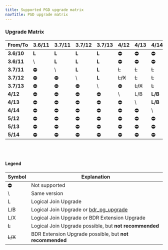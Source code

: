 ```yaml
---
title: Supported PGD upgrade matrix
navTitle: PGD upgrade matrix
---
```



### Upgrade Matrix
  
  
From/To | 3.6/11 | 3.7/11 | 3.7/12 | 3.7/13 | 4/12 | 4/13 | 4/14 | 5/12 | 5/13 | 5/14 | 5/15 
--------|--------|--------|--------|--------|------|------|------|------|------|------|-------
 **3.6/10** | **L** | **L** | **L** | **L** | ⛔︎ | ⛔︎ | ⛔︎ | ⛔︎ | ⛔︎ | ⛔︎ | ⛔︎
 **3.6/11** | \\ | **L** | **L** | **L** | ⛔︎ | ⛔︎ | ⛔︎ | ⛔︎ | ⛔︎ | ⛔︎ | ⛔︎
 **3.7/11** | ⛔︎ | \\ | **L** | **L** | ~~L~~ | ~~L~~ | ~~L~~ | **L** | **L** | **L** | **L**
 **3.7/12** | ⛔︎ | ⛔︎ | \\ | **L** | ~~L/X~~ | ~~L~~ | ~~L~~ | **L/X** | **L** | **L** | **L**
 **3.7/13** | ⛔︎ | ⛔︎ | ⛔︎ | \\ | ⛔︎ | ~~L/X~~ | ~~L~~ | **L** | **L/X** | **L** | L
 **4/12** | ⛔︎ | ⛔︎ | ⛔︎ | ⛔︎ | \\ | L/B | **L/B** | **L/X** | **L** | **L** | L
 **4/13** | ⛔︎ | ⛔︎ | ⛔︎ | ⛔︎ | ⛔︎ | \\ | **L/B** | ⛔︎ | **L/X** | **L** | L
 **4/14** | ⛔︎ | ⛔︎ | ⛔︎ | ⛔︎ | ⛔︎ | ⛔︎ | \\ | ⛔︎ | ⛔︎ | **L/B** | **L/B**
 **5/12** | ⛔︎ | ⛔︎ | ⛔︎ | ⛔︎ | ⛔︎ | ⛔︎ | ⛔︎ | \\ | **L/B** | **L/B** | **L/B**
 **5/13** | ⛔︎ | ⛔︎ | ⛔︎ | ⛔︎ | ⛔︎ | ⛔︎ | ⛔︎ | ⛔︎ | \\ | **L/B** | **L/B**
 **5/14** | ⛔︎ | ⛔︎ | ⛔︎ | ⛔︎ | ⛔︎ | ⛔︎ | ⛔︎ | ⛔︎ | ⛔︎ | \\ | **L/B**

<br/>
<br/>

#### Legend


Symbol | Explanation
---|--------------------
⛔︎ | Not supported
\\ | Same version
L |Logical Join Upgrade
L/B | Logical Join Upgrade or [bdr_pg_upgrade](bdr_pg_upgrade)
L/X | Logical Join Upgrade or BDR Extension Upgrade
~~L~~ | Logical Join Upgrade possible, but **not recommended**
~~L/X~~ | BDR Extension Upgrade possible, but **not recommended**
